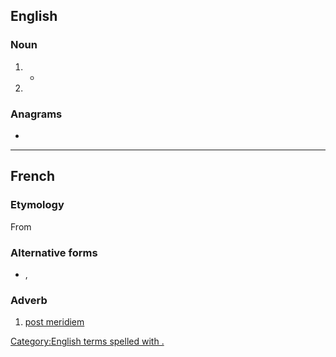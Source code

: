{{also|㏘|p. m.|p.m.|pm|.pm|P. M.|P.M.|PM|Pm}}
==English==

===Noun===
{{en-noun|?}}

# {{alternative spelling of|en|p.m.}}
#* {{quote-book
|en
|year=1896
|author=Alex Armstrong
|title=In a Mule Litter to the Tomb of Confucius
|url=https://archive.org/details/inmulelittertoto00armsiala/
|publisher=James Nisbet & Co.
|OCLC=2887997
|page=5
|pageurl=https://archive.org/details/inmulelittertoto00armsiala/page/5/
|text=We left Chefoo at 2.30 '''P.M.''' on Monday, 15th December, and had a pretty rough bit of road immediately after we started. Going up a steep pass, almost due south of Temple Hill, made the mules blow in a most unsatisfactory manner.}}
# {{alternative spelling of|en|PM}}

===Anagrams===
* {{anagrams|en|a=mp|MP|Mp|mp}}

[[Category:English terms spelled with .]]

----

==French==

===Etymology===
From {{etyl|la|fr}} {{m|la|post meridiem}}

===Alternative forms===
* {{l|fr|PM}}, {{l|fr|P. M.}}

===Adverb===
{{head|fr|adverb}}
# [[post meridiem]]
#: {{ant|fr|A.M.}}